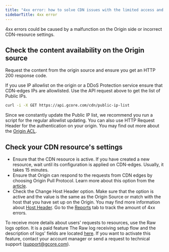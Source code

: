 ---
title: "4xx error: how to solve CDN issues with the limited access and content non-existence."
sidebarTitle: 4xx error
---

4xx errors could be caused by a malfunction on the Origin side or incorrect CDN-resource settings. 

## Check the content availability on the Origin source

Request the content from the origin source and ensure you get an HTTP 200 response code. 

If you use IP allowlist on the origin or a DDoS Protection service ensure that CDN-edges IPs are allowlisted. Use the API request above to get the list of Public IPs. 
    
```sh
curl -i -X GET https://api.gcore.com/cdn/public-ip-list
```

Since we constantly update the Public IP list, we recommend you run a script for the regular allowlist updating. You can also use HTTP Request Header for the authentication on your origin. You may find out more about the [Origin ACL](/cdn/getting-started/configure-an-origin/add-cdn-servers-to-the-origin-acl-whitelist).

## Check your CDN resource's settings

  * Ensure that the CDN resource is active. If you have created a new resource, wait until its configuration is applied on CDN-edges. Usually, it takes 15 minutes. 
  * Ensure that Origin can respond to the requests from CDN edges by choosing Origin Pull Protocol. Learn more about this option from the [article](/cdn/cdn-resource-options/general/specify-an-origin-and-the-origin-pull-protocol). 
  * Check the Change Host Header option. Make sure that the option is active and the value is the same as the Origin Source or match with the host that you have set up on the Origin. You may find more information about [Host Header](/cdn/cdn-resource-options/http-headers/configure-and-check-the-host-header). Go to the [Reports](/cdn/view-statistics-of-a-cdn-resource) tab to track the amount of 4xx errors.



To receive more details about users' requests to resources, use the Raw logs option. It is a paid feature The Raw log receiving setup flow and the description of logs' fields are located [here](/cdn/logs/raw-logs-export-cdn-resource-logs-to-your-storage). If you want to activate this feature, contact your account manager or send a request to technical support ([support@gcore.com](mailto:support@gcore.com)).